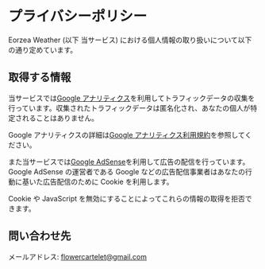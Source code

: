 

# プライバシーポリシー

Eorzea Weather (以下 当サービス) における個人情報の取り扱いについて以下の通り定めています。

## 取得する情報

当サービスでは[Google アナリティクス](https://developers.google.com/analytics/?hl=ja)を利用してトラフィックデータの収集を行っています。収集されたトラフィックデータは匿名化され、あなたの個人が特定されることはありません。

Google アナリティクスの詳細は[Google アナリティクス利用規約](https://marketingplatform.google.com/about/analytics/terms/jp/)を参照してください。

また当サービスでは[Google AdSense](https://www.google.com/adsense/start/)を利用して広告の配信を行っています。Google AdSense の運営者である Google などの広告配信事業者はあなたの行動に基いた広告配信のために Cookie を利用します。

Cookie や JavaScript を無効にすることによってこれらの情報の取得を拒否できます。

## 問い合わせ先

メールアドレス: [flowercartelet@gmail.com](mailto:flowercartelet@gmail.com)
